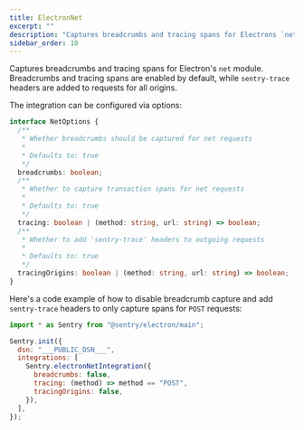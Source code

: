 ```yaml
---
title: ElectronNet
excerpt: ""
description: "Captures breadcrumbs and tracing spans for Electrons `net` module. (default)"
sidebar_order: 10
---
```


Captures breadcrumbs and tracing spans for Electron's `net` module. Breadcrumbs and tracing spans are enabled by default, while `sentry-trace` headers are added to requests for all origins.

The integration can be configured via options:

```typescript
interface NetOptions {
  /**
   * Whether breadcrumbs should be captured for net requests
   *
   * Defaults to: true
   */
  breadcrumbs: boolean;
  /**
   * Whether to capture transaction spans for net requests
   *
   * Defaults to: true
   */
  tracing: boolean | (method: string, url: string) => boolean;
  /**
   * Whether to add 'sentry-trace' headers to outgoing requests
   *
   * Defaults to: true
   */
  tracingOrigins: boolean | (method: string, url: string) => boolean;
}
```

Here's a code example of how to disable breadcrumb capture and add `sentry-trace` headers to only capture spans for `POST` requests:

<SignInNote />

```javascript
import * as Sentry from "@sentry/electron/main";

Sentry.init({
  dsn: "___PUBLIC_DSN___",
  integrations: [
    Sentry.electronNetIntegration({
      breadcrumbs: false,
      tracing: (method) => method == "POST",
      tracingOrigins: false,
    }),
  ],
});
```
